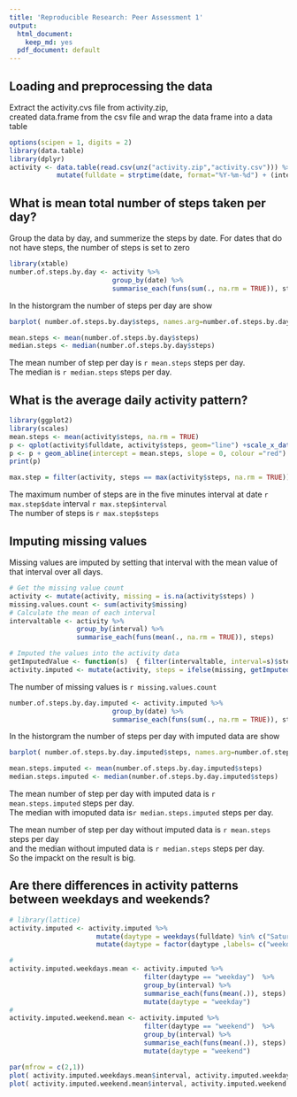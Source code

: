 ```yaml
---
title: 'Reproducible Research: Peer Assessment 1'
output:
  html_document:
    keep_md: yes
  pdf_document: default
---
```


 
## Loading and preprocessing the data
Extract the activity.cvs file from activity.zip,  
created data.frame from the csv file and wrap the data frame into a data table
```r
options(scipen = 1, digits = 2)
library(data.table)
library(dplyr)
activity <- data.table(read.csv(unz("activity.zip","activity.csv"))) %>%
            mutate(fulldate = strptime(date, format="%Y-%m-%d") + (interval %/% 100) * 60 + interval %% 100)  
``` 

## What is mean total number of steps taken per day?
Group the data by day, and summerize the steps by date. 
For dates that do not have steps, the number of steps is set to zero
```r
library(xtable)
number.of.steps.by.day <- activity %>% 
                          group_by(date) %>% 
                          summarise_each(funs(sum(., na.rm = TRUE)), steps)
```                          

In the historgram the number of steps per day are show  
```r
barplot( number.of.steps.by.day$steps, names.arg=number.of.steps.by.day$date, ylab="Number of steps per day")
```

```r
mean.steps <- mean(number.of.steps.by.day$steps)
median.steps <- median(number.of.steps.by.day$steps)
```
The mean number of step per day is `r mean.steps` steps per day.  
The median is `r median.steps` steps per day.


## What is the average daily activity pattern?
```r
library(ggplot2)
library(scales)
mean.steps <- mean(activity$steps, na.rm = TRUE)
p <- qplot(activity$fulldate, activity$steps, geom="line") +scale_x_datetime(breaks = date_breaks("10 days"))
p <- p + geom_abline(intercept = mean.steps, slope = 0, colour ="red")
print(p)

```

```r
max.step = filter(activity, steps == max(activity$steps, na.rm = TRUE))
```

The  maximum number of steps are in the five minutes interval at date `r max.step$date`  interval `r max.step$interval`   
The number of steps is  `r max.step$steps` 

## Imputing missing values

Missing values are imputed by setting that interval with the mean value of that interval over all days.  
```r
 
# Get the missing value count
activity <- mutate(activity, missing = is.na(activity$steps) )
missing.values.count <- sum(activity$missing)
# Calculate the mean of each interval 
intervaltable <- activity %>% 
                 group_by(interval) %>% 
                 summarise_each(funs(mean(., na.rm = TRUE)), steps)

# Imputed the values into the activity data
getImputedValue <- function(s)  { filter(intervaltable, interval=s)$steps }
activity.imputed <- mutate(activity, steps = ifelse(missing, getImputedValue(interval) ,steps))

```
The number of missing values is `r missing.values.count`

```r
number.of.steps.by.day.imputed <- activity.imputed %>% 
                          group_by(date) %>% 
                          summarise_each(funs(sum(., na.rm = TRUE)), steps)
```                          

In the historgram the number of steps per day with imputed data are show  
```r
barplot( number.of.steps.by.day.imputed$steps, names.arg=number.of.steps.by.day.imputed$date, ylab="Number of steps per day")
```

```r
mean.steps.imputed <- mean(number.of.steps.by.day.imputed$steps)
median.steps.imputed <- median(number.of.steps.by.day.imputed$steps)
```
The mean number of step per day with imputed data is `r mean.steps.imputed` steps per day.  
The median with imoputed data is`r median.steps.imputed` steps per day.

The mean number of step per day without imputed data is `r mean.steps` steps per day  
and the median without imputed data is `r median.steps` steps per day.  
So the impackt on the result is big.



## Are there differences in activity patterns between weekdays and weekends?
```r
# library(lattice) 
activity.imputed <- activity.imputed %>%
                      mutate(daytype = weekdays(fulldate) %in% c("Saturday", "Sunday")) %>%
                      mutate(daytype = factor(daytype ,labels= c("weekday", "weekend")))

#
activity.imputed.weekdays.mean <- activity.imputed %>% 
                                  filter(daytype == "weekday")  %>% 
                                  group_by(interval) %>% 
                                  summarise_each(funs(mean(.)), steps) %>% 
                                  mutate(daytype = "weekday")
#
activity.imputed.weekend.mean <- activity.imputed %>% 
                                  filter(daytype == "weekend")  %>% 
                                  group_by(interval) %>% 
                                  summarise_each(funs(mean(.)), steps) %>% 
                                  mutate(daytype = "weekend")

par(mfrow = c(2,1))
plot( activity.imputed.weekdays.mean$interval, activity.imputed.weekdays.mean$steps, type="l", xlab ="weekdays", ylab="Number of steps.")
plot( activity.imputed.weekend.mean$interval, activity.imputed.weekend.mean$steps, type="l", xlab ="weekend", ylab="Number of steps.")
```
